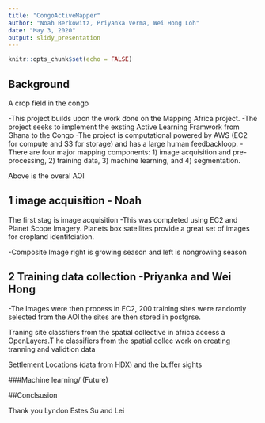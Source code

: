 ---
title: "CongoActiveMapper"
author: "Noah Berkowitz, Priyanka Verma, Wei Hong Loh"
date: "May 3, 2020"
output: slidy_presentation
---

```{r setup, include=FALSE}
knitr::opts_chunk$set(echo = FALSE)
```

## Background









A crop field in the congo 

-This project builds upon the work done on the Mapping Africa project. 
-The project seeks to implement the exsting Active Learning Framwork from Ghana to the Congo
-The project is computational powered by AWS (EC2 for compute and S3 for storage) and has a large human feedbackloop.
-There are four major mapping components: 1) image acquisition and pre-processing, 2) training data, 3) machine learning, and 4) segmentation. 










Above is the overal AOI 

## 1 image acquisition - Noah
The first stag is image acquisition
             -This was completed using EC2 and Planet Scope Imagery. Planets box satellites provide a great set of images for cropland         identifciation. 
  








-Composite Image right is growing season and left is nongrowing season

## 2 Training data collection -Priyanka and Wei Hong














-The Images were then process in EC2, 200 training sites were randomly selected from the AOI
the sites are then stored in postgrse. 












Traning site classfiers from the spatial collective in africa access a OpenLayers.T
he classifiers from the spatial collec work on creating tranning and validtion data






 











Settlement Locations (data from HDX) and the buffer sights
 
 
 
 



###Machine learning/ (Future)







##Conclsusion 




Thank you
Lyndon Estes Su and Lei

